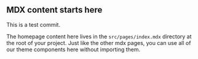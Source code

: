 

## MDX content starts here

<PageDescription>
  
This is a test commit.

The homepage content here lives in the `src/pages/index.mdx` directory at the root of your project. Just like the other mdx pages, you can use all of our theme components here without importing them.

</PageDescription>
